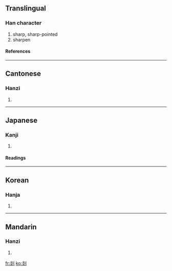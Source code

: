 ==Translingual==
===Han character===
{{Han char|rad=刀|as=08|sn=10|four=9280<sub>0</sub>|canj=火火中弓 (FFLN)}}
# sharp, sharp-pointed
# sharpen
====References====
{{Han ref|kx=0141.320|dkj=02059|dj=0321.110|hdz=10346.010|uh=5261|ud=21089|bh=D0E6|bd=53478}}
----
==Cantonese==
===Hanzi===
{{yue-hanzi|jyut=|y=sim6, yim5}}
# {{defn|Cantonese}}
----
==Japanese==
===Kanji===
{{ja-kanji|grade=|rs=刀08}}
# {{defn|Japanese}}
====Readings====
{{ja-readings|on=[[えん]] (en), [[せん]] (sen), [[ぜん]] (zen)|kun=[[するどい]] (surudoi), [[そるどくする]] (sorudokusuru), [[けずる]] (kezuru)}}
----
==Korean==
===Hanja===
{{ko-hanja|hangeul=섬|rv=seom|mr=sŏm}}
# {{defn|Korean}}
----
==Mandarin==
===Hanzi===
{{cmn-hanzi|pin=[[shàn]] (shan4), [[yǎn]] (yan3)|wg=shan<sup>4</sup>, yen<sup>3</sup>}}
# {{defn|Mandarin}}

[[fr:剡]]
[[ko:剡]]
